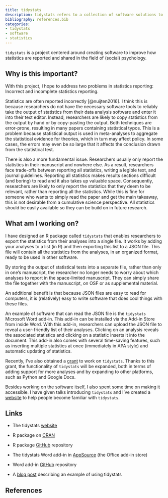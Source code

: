 ```yaml
---
title: tidystats
description: tidystats refers to a collection of software solutions to improve how statistics are reported and shared in the field of (social) psychology.
bibliography: references.bib
categories:
- tidystats
- software
- statistics
---
```


`tidystats` is a project centered around creating software to improve how statistics are reported and shared in the field of (social) psychology.

## Why is this important?

With this project, I hope to address two problems in statistics reporting: Incorrect and incomplete statistics reporting.

Statistics are often reported incorrectly [@nuijten2016]. I think this is because researchers do not have the necessary software tools to reliably take the output of statistics from their data analysis software and enter it into their text editor. Instead, researchers are likely to copy statistics from the output by hand or by copy-pasting the output. Both techniques are error-prone, resulting in many papers containing statistical typos. This is a problem because statistical output is used in meta-analyses to aggregate the statistical evidence for theories, which in turn may affect policy. In some cases, the errors may even be so large that it affects the conclusion drawn from the statistical test.

There is also a more fundamental issue. Researchers usually only report the statistics in their manuscript and nowhere else. As a result, researchers face trade-offs between reporting all statistics, writing a legible text, and journal guidelines. Reporting all statistics makes results sections difficult (and boring) to read and it also takes up valuable space. Consequently, researchers are likely to only report the statistics that they deem to be relevant, rather than reporting all the statistics. While this is fine for someone who wants to simply read the paper and get the main takeaway, this is not desirable from a cumulative science perspective. All statistics should be easily available so they can be build on in future research.

## What am I working on?

I have designed an R package called `tidystats` that enables researchers to export the statistics from their analyses into a single file. It works by adding your analyses to a list (in R) and then exporting this list to a JSON file. This file will contain all the statistics from the analyses, in an organized format, ready to be used in other software.

By storing the output of statistical tests into a separate file, rather than only in one's manuscript, the researcher no longer needs to worry about which analyses to report in the space-limited manuscript. They can simply share the file together with the manuscript, on OSF or as supplemental material.

An additional benefit is that because JSON files are easy to read for computers, it is (relatively) easy to write software that does cool things with these files.

An example of software that can read the JSON file is the `tidystats` Microsoft Word add-in. This add-in can be installed via the Add-in Store from inside Word. With this add-in, researchers can upload the JSON file to reveal a user-friendly list of their analyses. Clicking on an analysis reveals the associated statistics and clicking on a statistic inserts it into the document. This add-in also comes with several time-saving features, such as inserting multiple statistics at once (immediately in APA style) and automatic updating of statistics.

Recently, I've also obtained a [grant](https://www.nwo.nl/en/news/26-projects-stimulate-open-science "tidystats NWO grant") to work on `tidystats`. Thanks to this grant, the functionality of `tidystats` will be expanded, both in terms of adding support for more analyses and by expanding to other platforms, such as Python and Google Docs.

Besides working on the software itself, I also spent some time on making it accessible. I have given talks introducing `tidystats` and I've created a [website](https://tidystats.io "tidystats website") to help people become familiar with `tidystats`.

## Links

-   The tidystats [website](https://tidystats.io "tidystats website")

-   R package on [CRAN](https://cran.r-project.org/web/packages/tidystats/index.html "tidystats on CRAN")

-   R package [GitHub](https://github.com/WillemSleegers/tidystats "tidystats R package GitHub repository") repository

-   The tidystats Word add-in in [AppSource](https://appsource.microsoft.com/en-us/product/office/wa200002476?tab=overview "AppSource link to the tidystats Word add-in") (the Office add-in store)

-   Word add-in [GitHub](https://github.com/WillemSleegers/tidystats-Word-add-in "tidystats Word add-in GitHub repository") repository

-   A [blog post](content/posts/a-tidystats-example/ "tidystats example blog post") describing an example of using tidystats

## References
